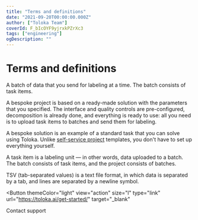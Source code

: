 ```yaml
---
title: "Terms and definitions"
date: "2021-09-20T00:00:00.000Z"
author: ["Toloka Team"]
coverId: F_bIcOYF9yjrxkPZrXc3
tags: ["engineering"]
ogDescription: ""
---
```


# Terms and definitions

<YFMDefinition title="Batch for labeling">

A batch of data that you send for labeling at a time. The batch consists of task items.  

</YFMDefinition>

<YFMDefinition title="Bespoke project">

A bespoke project is based on a ready-made solution with the parameters that you specified. The interface and quality controls are pre-configured, decomposition is already done, and everything is ready to use: all you need is to upload task items to batches and send them for labeling.

</YFMDefinition>

<YFMDefinition title="Bespoke solution">

A bespoke solution is an example of a standard task that you can solve using Toloka. Unlike [self-service project](../../guide/concepts/overview.md#project) templates, you don't have to set up everything yourself.

</YFMDefinition>

<YFMDefinition title="Task item">

A task item is a labeling unit &mdash; in other words, data uploaded to a batch. The batch consists of task items, and the project consists of batches.

</YFMDefinition>

<YFMDefinition title="TSV file">

TSV (tab-separated values) is a text file format, in which data is separated by a tab, and lines are separated by a newline symbol.

</YFMDefinition>

<Button
  themeColor="light"
  view="action"
  size="l"
  type="link"
  url="https://toloka.ai/get-started/"
  target="_blank"
>
  Contact support
</Button>
